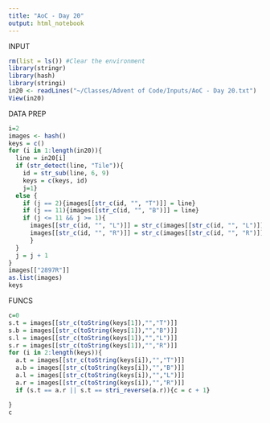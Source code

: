 ```yaml
---
title: "AoC - Day 20"
output: html_notebook
---
```


INPUT

```r
rm(list = ls()) #Clear the environment
library(stringr)
library(hash)
library(stringi)
in20 <- readLines("~/Classes/Advent of Code/Inputs/AoC - Day 20.txt")
View(in20)
```

DATA PREP

```r
i=2
images <- hash()
keys = c()
for (i in 1:length(in20)){
  line = in20[i]
  if (str_detect(line, "Tile")){
    id = str_sub(line, 6, 9)
    keys = c(keys, id)
    j=1}
  else {
    if (j == 2){images[[str_c(id, "", "T")]] = line}
    if (j == 11){images[[str_c(id, "", "B")]] = line}
    if (j <= 11 && j >= 1){
      images[[str_c(id, "", "L")]] = str_c(images[[str_c(id, "", "L")]], "", str_sub(line, 1, 1))
      images[[str_c(id, "", "R")]] = str_c(images[[str_c(id, "", "R")]], "", str_sub(line, -1, -1))
      }
  }
  j = j + 1
}
images[["2897R"]]
as.list(images)
keys
```
FUNCS

```r
c=0
s.t = images[[str_c(toString(keys[1]),"","T")]]
s.b = images[[str_c(toString(keys[1]),"","B")]]
s.l = images[[str_c(toString(keys[1]),"","L")]]
s.r = images[[str_c(toString(keys[1]),"","R")]]
for (i in 2:length(keys)){
  a.t = images[[str_c(toString(keys[i]),"","T")]]
  a.b = images[[str_c(toString(keys[i]),"","B")]]
  a.l = images[[str_c(toString(keys[i]),"","L")]]
  a.r = images[[str_c(toString(keys[i]),"","R")]]
  if (s.t == a.r || s.t == stri_reverse(a.r)){c = c + 1}

}
c
```

